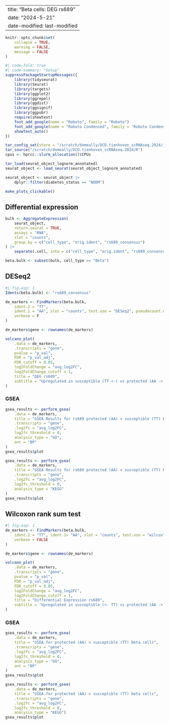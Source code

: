 
---
title: "Beta cells: DEG rs689"
date: "2024-5-21" 
date-modified: last-modified
---

```r
knitr::opts_chunk$set(
    collapse = TRUE,
    warning = FALSE,
    message = FALSE
)
```


```r
#| code-fold: true
#| code-summary: "Setup"
suppressPackageStartupMessages({
    library(tidyseurat)
    library(Seurat)
    library(targets)
    library(ggplot2)
    library(ggrepel)
    library(ggdist)
    library(ggsignif)
    library(ggpubr)
    require(showtext)
    font_add_google(name = "Roboto", family = "Roboto")
    font_add_google(name = "Roboto Condensed", family = "Roboto Condensed")
    showtext_auto()
})

tar_config_set(store = "/scratch/domeally/DCD.tienhoven_scRNAseq.2024/_targets")
tar_source("/scratch/domeally/DCD.tienhoven_scRNAseq.2024/R")
cpus <- hprcc::slurm_allocation()$CPUs

tar_load(seurat_object_lognorm_annotated)
seurat_object <- load_seurat(seurat_object_lognorm_annotated)

seurat_object <- seurat_object |>
    dplyr::filter(diabetes_status == "NODM")

make_plots_clickable()
```

## Differential expression

```r
bulk <- AggregateExpression(
    seurat_object,
    return.seurat = TRUE,
    assays = "RNA",
    slot = "counts",
    group.by = c("cell_type", "orig.ident", "rs689_consensus")
) |>
    separate(.cell, into = c("cell_type", "orig.ident", "rs689_consensus"), sep = "_", remove = FALSE)

beta.bulk <- subset(bulk, cell_type == "Beta")
```

::: {.panel-tabset}

## DESeq2

```r
#| fig-asp: 1
Idents(beta.bulk) <- "rs689_consensus"

de_markers <- FindMarkers(beta.bulk,
    ident.2 = "TT",
    ident.1 = "AA", slot = "counts", test.use = "DESeq2", pseudocount.use = 0.001, min.pct = 0.25,
    verbose = F
)

de_markers$gene <- rownames(de_markers)

volcano_plot(
    .data = de_markers,
    .transcripts = "gene",
    pvalue = "p_val",
    FDR = "p_val_adj",
    FDR_cutoff = 0.05,
    log2FoldChange = "avg_log2FC",
    log2FoldChange_cutoff = 1,
    title = "DEG rs689",
    subtitle = "Upregulated in susceptible (TT <-) vs protected (AA ->) cells"
)

```


### GSEA

```r
gsea_results <- perform_gsea(
    .data = de_markers,
    title = "GSEA Results for rs689 protected (AA) v susceptible (TT) beta cells",
    .transcripts = "gene",
    .log2fc = "avg_log2FC",
    log2fc_threshold = 0,
    analysis_type = "GO",
    ont = "BP"
)
gsea_results$plot

```

```r
gsea_results <- perform_gsea(
    .data = de_markers,
    title = "GSEA Results for rs689 protected (AA) v susceptible (TT) beta cells",
    .transcripts = "gene",
    .log2fc = "avg_log2FC",
    log2fc_threshold = 0,
    analysis_type = "KEGG"
)
gsea_results$plot
```


## Wilcoxon rank sum test

```r
#| fig-asp: 1
de_markers <- FindMarkers(beta.bulk,
    ident.2 = "TT", ident.1= "AA", slot = "counts", test.use = "wilcox", min.pct = 0.25, pseudocount.use = 0.001,
    verbose = FALSE
)

de_markers$gene <- rownames(de_markers)

volcano_plot(
    .data = de_markers,
    .transcripts = "gene",
    pvalue = "p_val",
    FDR = "p_val_adj",
    FDR_cutoff = 0.05,
    log2FoldChange = "avg_log2FC",
    log2FoldChange_cutoff = 1,
    title = "Differential Expression rs689",
    subtitle = "Upregulated in susceptible (<- TT) vs protected (AA ->) cells"
)
```


### GSEA

```r
gsea_results <- perform_gsea(
    .data = de_markers,
    title = "GSEA for protected (AA) v susceptible (TT) beta cells",
    .transcripts = "gene",
    .log2fc = "avg_log2FC",
    log2fc_threshold = 0,
    analysis_type = "GO",
    ont = "BP"
)
gsea_results$plot
```

```r
gsea_results <- perform_gsea(
    .data = de_markers,
    title = "GSEA for protected (AA) v susceptible (TT) beta cells",
    .transcripts = "gene",
    .log2fc = "avg_log2FC",
    log2fc_threshold = 0,
    analysis_type = "KEGG")
gsea_results$plot
```

::::
